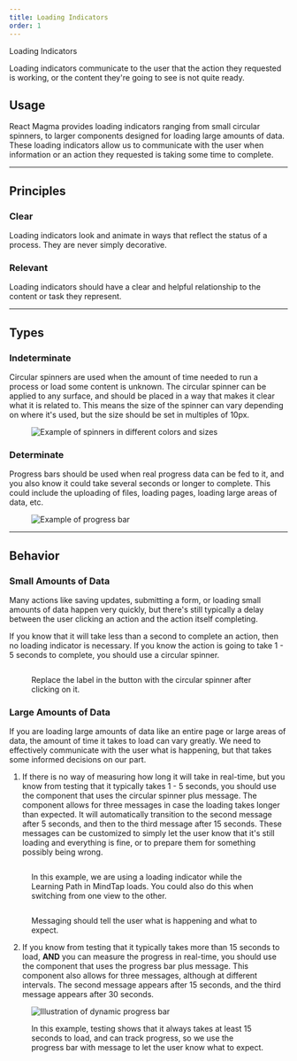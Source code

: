 ```yaml
---
title: Loading Indicators
order: 1
---
```



<DocsHeading to="/api/loading-indicator/" type="code">Loading Indicators</DocsHeading>

Loading indicators communicate to the user that the action they requested is working, or the content they're going to see is not quite ready.

## Usage
React Magma provides loading indicators ranging from small circular spinners, to larger components designed for loading large amounts of data.  These loading indicators allow us to communicate with the user when information or an action they requested is taking some time to complete.

<span class="horizontal-spacer"></span>
<hr class="article-divider" />

## Principles

### Clear
Loading indicators look and animate in ways that reflect the status of a process. They are never simply decorative.

### Relevant
Loading indicators should have a clear and helpful relationship to the content or task they represent.

<span class="horizontal-spacer"></span>
<hr class="article-divider" />

## Types

### Indeterminate

Circular spinners are used when the amount of time needed to run a process or load some content is unknown.  The circular spinner can be applied to any surface, and should be placed in a way that makes it clear what it is related to.  This means the size of the spinner can vary depending on where it's used, but the size should be set in multiples of 10px.

<div class="two-col">
  <div class="row">
    <div class="col col-1">
      <figure>
        <img src="../../images/loading-indicators/circular-spinner.png" alt="Example of spinners in different colors and sizes" />
      </figure>
    </div>
    <div class="col col-2">
    </div>
  </div>
</div>

### Determinate

Progress bars should be used when real progress data can be fed to it, and you also know it could take several seconds or longer to complete.  This could include the uploading of files, loading pages, loading large areas of data, etc.

<div class="two-col">
  <div class="row">
    <div class="col col-1">
      <figure>
        <img src="../../images/loading-indicators/progress-bar.png" alt="Example of progress bar" />
      </figure>
    </div>
    <div class="col col-2">
    </div>
  </div>
</div>

<span class="horizontal-spacer"></span>
<hr class="article-divider" />

## Behavior

### Small Amounts of Data

Many actions like saving updates, submitting a form, or loading small amounts of data happen very quickly, but there's still typically a delay between the user clicking an action and the action itself completing.

If you know that it will take less than a second to complete an action, then no loading indicator is necessary.  If you know the action is going to take 1 - 5 seconds to complete, you should use a circular spinner.

<figure>
  <img src="../../images/loading-indicators/Button-loading.png" alt="" />
  <figcaption>
    <p>Replace the label in the button with the circular spinner after clicking on it.</p>
  </figcaption>
</figure>
<span class="horizontal-spacer"></span>

### Large Amounts of Data

If you are loading large amounts of data like an entire page or large areas of data, the amount of time it takes to load can vary greatly.  We need to effectively communicate with the user what is happening, but that takes some informed decisions on our part.

1. If there is no way of measuring how long it will take in real-time, but you know from testing that it typically takes 1 - 5 seconds, you should use the component that uses the circular spinner plus message.  The component allows for three messages in case the loading takes longer than expected.  It will automatically transition to the second message after 5 seconds, and then to the third message after 15 seconds.  These messages can be customized to simply let the user know that it's still loading and everything is fine, or to prepare them for something possibly being wrong.

<figure>
  <img src="../../images/loading-indicators/mindtap-loading.png" alt="" />
  <figcaption>
    <p>In this example, we are using a loading indicator while the Learning Path in MindTap loads.  You could also do this when switching from one view to the other.</p>
  </figcaption>
</figure>
<span class="horizontal-spacer"></span>
<figure>
  <img src="../../images/loading-indicators/example-spinner-message.png" alt="" />
  <figcaption>
    <p>Messaging should tell the user what is happening and what to expect.</p>
  </figcaption>
</figure>

<span class="horizontal-spacer"></span>

2. If you know from testing that it typically takes more than 15 seconds to load, **AND** you can measure the progress in real-time, you should use the component that uses the progress bar plus message.  This component also allows for three messages, although at different intervals.  The second message appears after 15 seconds, and the third message appears after 30 seconds.

<figure>
  <div class="image-container">
    <img src="../../images/progress-bars/Progress-bar-dynamic.png" alt="Illustration of dynamic progress bar" />
  </div>
  <figcaption>
    <p>In this example, testing shows that it always takes at least 15 seconds to load, and can track progress, so we use the progress bar with message to let the user know what to expect.</p>
  </figcaption>
</figure>

<span class="horizontal-spacer"></span>
